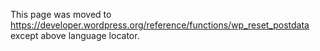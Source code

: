 {{Languages|
{{en|Function Reference/wp reset postdata}}
{{it|Riferimento funzioni/wp reset postdata}}
{{ja|関数リファレンス/wp reset postdata}}
}}

This page was moved to https://developer.wordpress.org/reference/functions/wp_reset_postdata except above language locator.

<!--
__TOC__
==Description==

Use this function to restore the context of the template tags from a '''secondary query''' loop back to the '''main query''' loop. 

Differences between the main query loop and secondary query loops are:
* the main query loop is based on the URL request and is initialised before theme templates are processed
* secondary query loops are queries (using new WP_Query) in theme template or plugin files

A '''secondary query''' loop using <tt> $sec_query = [[Function_Reference/WP_Query|new WP_Query()]]</tt> and <tt> $sec_query->the_post() </tt> affects the global <tt> $post</tt> variable. The global <tt> $post</tt> variable is used by template tags by default. <tt> wp_reset_postdata()</tt> restores the global <tt> $post</tt> variable to the current post in the main query (contained in the global <tt> $wp_query</tt> variable as opposed to the <tt> $sec_query</tt> variable), so that the template tags refer to the main query loop by default again.

==Usage==

%%%<?php wp_reset_postdata(); ?>%%%

==Parameters==

This function does not accept any parameters.

==Return Values==

This function does not return any values.

==Examples==

<pre>
<?php
// example args
$args = array( 'posts_per_page' => 3 );

// the query
$the_query = new WP_Query( $args );
?>

<?php if ( $the_query->have_posts() ) : ?>

	<!-- start of the loop ->
	<?php while ( $the_query->have_posts() ) : $the_query->the_post(); ?>
		<?php the_title(); ?>
		<?php the_excerpt(); ?>
	<?php endwhile; ?><!-- end of the loop ->

	<!-- put pagination functions here ->
	<?php wp_reset_postdata(); ?>

<?php else:  ?>

<p><?php _e( 'Sorry, no posts matched your criteria.' ); ?></p>

<?php endif; ?>
</pre>

==Notes==

* Uses: $wp_query

==Change Log==

* Since: [[Version 3.0|3.0.0]]

==Source File==

<tt>wp_reset_postdata()</tt> is located in {{Trac|wp-includes/query.php}}.

==Related==

{{Query Tags}}
{{Tag Footer}}

[[Category:Functions]]

-->